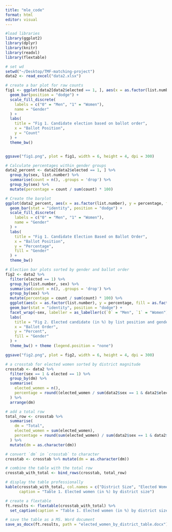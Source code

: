```yaml
---
title: "mle_code"
format: html
editor: visual
---
```


```r
#load libraries
library(ggplot2)
library(dplyr)
library(knitr)
library(readxl)
library(flextable)

# set wd
setwd("~/Desktop/TMF-matching-project") 
data2 <- read_excel("data2.xlsx")
```

```r
# create a bar plot for raw counts
fig1 <- ggplot(data2[data2$elected == 1, ], aes(x = as.factor(list.number), fill = as.factor(sex))) +
  geom_bar(position = "dodge") +
  scale_fill_discrete(
    labels = c("0" = "Men", "1" = "Women"),
    name = "Gender"
  ) +
  labs(
    title = "Fig 1. Candidate election based on ballot order",
    x = "Ballot Position",
    y = "Count"
  ) +
  theme_bw()


ggsave("fig1.png", plot = fig1, width = 6, height = 4, dpi = 300)
```

```r
# Calculate percentages within gender groups
data2_percent <- data2[data2$elected == 1, ] %>%
  group_by(sex, list.number) %>%
  summarise(count = n(), .groups = 'drop') %>%
  group_by(sex) %>%
  mutate(percentage = count / sum(count) * 100)

# Create the barplot
ggplot(data2_percent, aes(x = as.factor(list.number), y = percentage, fill = as.factor(sex))) +
  geom_bar(stat = "identity", position = "dodge") +
  scale_fill_discrete(
    labels = c("0" = "Men", "1" = "Women"),
    name = "Gender"
  ) +
  labs(
    title = "Fig 1. Candidate Election Based on Ballot Order",
    x = "Ballot Position",
    y = "Percentage",
    fill = "Gender"
  ) +
  theme_bw()
```

```r
# Election bar plots sorted by gender and ballot order
fig2 <- data2 %>%
  filter(elected == 1) %>% 
  group_by(list.number, sex) %>% 
  summarise(count = n(), .groups = 'drop') %>%
  group_by(sex) %>% 
  mutate(percentage = count / sum(count) * 100) %>%
  ggplot(aes(x = as.factor(list.number), y = percentage, fill = as.factor(sex))) +
  geom_bar(stat = "identity", position = "dodge") +
  facet_wrap(~sex, labeller = as_labeller(c(`0` = "Men", `1` = "Women"))) +
  labs(
    title = "Fig 2. Elected candidate (in %) by list position and gender",
    x = "Ballot Order",
    y = "Percent",
    fill = "Gender"
  ) +
  theme_bw() + theme (legend.position = "none")

ggsave("fig2.png", plot = fig2, width = 6, height = 4, dpi = 300)
```

```r
# a crosstab for elected women sorted by district magnitude
crosstab <- data2 %>%
  filter(sex == 1 & elected == 1) %>%
  group_by(dm) %>%
  summarise(
    elected_women = n(), 
    percentage = round((elected_women / sum(data2$sex == 1 & data2$elected == 1, na.rm = TRUE)) * 100, 1)
  ) %>%
  arrange(dm)

# add a total row
total_row <- crosstab %>%
  summarise(
    dm = "Total", 
    elected_women = sum(elected_women),
    percentage = round(sum(elected_women) / sum(data2$sex == 1 & data2$elected == 1, na.rm = TRUE) * 100, 1)
  ) %>%
  mutate(dm = as.character(dm)) 

# convert `dm` in `crosstab` to character
crosstab <- crosstab %>% mutate(dm = as.character(dm))

# combine the table with the total row
crosstab_with_total <- bind_rows(crosstab, total_row)

# display the table professionally
kable(crosstab_with_total, col.names = c("District Size", "Elected Women", "Percentage (%)"), 
      caption = "Table 1. Elected women (in %) by district size")

# create a flextable
ft.results <- flextable(crosstab_with_total) %>%
  set_caption(caption = "Table 1. Elected women (in %) by district size")

# save the table as a MS. Word document
save_as_docx(ft.results, path = "elected_women_by_district_table.docx")  
```
